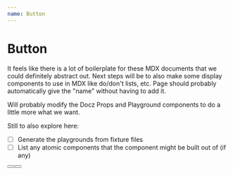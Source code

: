 ```yaml
---
name: Button
---
```



# Button

It feels like there is a lot of boilerplate for these MDX documents that we could definitely abstract out. Next steps will be to also make some display components to use in MDX like do/don't lists, etc. Page should probably automatically give the "name" without having to add it.

Will probably modify the Docz Props and Playground components to do a little more what we want.

Still to also explore here:

- [ ] Generate the playgrounds from fixture files
- [ ] List any atomic components that the component might be built out of (if any)

<Props of={Button} />

<Playground>
  <Button content='Docz Demo' />
</Playground>

<Playground>
  <Button content='Positive' outcome='positive' />
</Playground>

